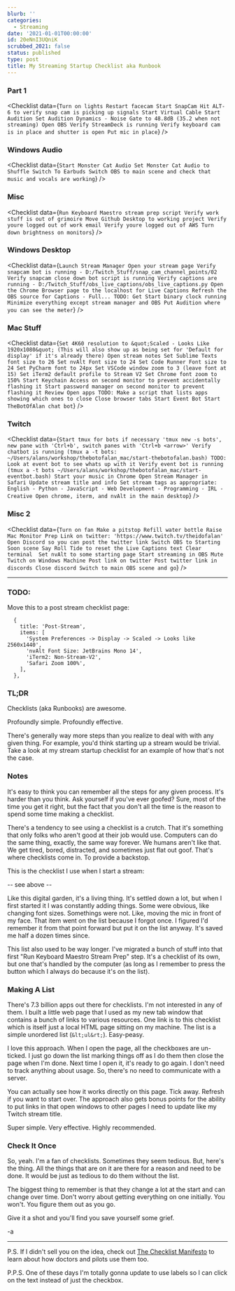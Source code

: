 ```yaml
---
blurb: ''
categories:
  - Streaming
date: '2021-01-01T00:00:00'
id: 20eNnI3UQniK
scrubbed_2021: false
status: published
type: post
title: My Streaming Startup Checklist aka Runbook
---
```


### Part 1

<Checklist data={`
Turn on lights
Restart facecam
Start SnapCam
Hit ALT-6 to verify snap cam is picking up signals
Start Virtual Cable
Start Audition
Set Audition Dynamics - Noise Gate to 48.8dB (35.2 when not streaming)
Open OBS
Verify StreamDeck is running
Verify keyboard cam is in place and shutter is open
Put mic in place
`} />


### Windows Audio

<Checklist data={`
Start Monster Cat Audio
Set Monster Cat Audio to Shuffle
Switch To Earbuds
Switch OBS to main scene and check that music and vocals are working
`} />

### Misc

<Checklist data={`
Run Keyboard Maestro stream prep script
Verify work stuff is out of grimoire
Move Github Desktop to working project
Verify youre logged out of work email
Verify youre logged out of AWS
Turn down brightness on monitors
`} />

### Windows Desktop

<Checklist data={`
Launch Stream Manager
Open your stream page
Verify snapcam bot is running - D:/Twitch_Stuff/snap_cam_channel_points/02
Verify snapcam close down bot script is running
Verify captions are running - D:/Twitch_Stuff/obs_live_captions/obs_live_captions.py
Open the Chrome Browser page to the localhost for Live Captions
Refresh the OBS source for Captions - Full...
TODO: Get Start binary clock running
Minimize everything except stream manager and OBS
Put Audition where you can see the meter
`} />

### Mac Stuff

<Checklist data={`
Set 4K60 resolution to &quot;Scaled - Looks Like 1920x1080&quot; (This will also show up as being set for 'Default for display' if it's already there)
Open stream notes
Set Sublime Texts font size to 26
Set nvAlt Font size to 24
Set Code Runner Font size to 24
Set PyCharm font to 24px
Set VSCode window zoom to 3 (leave font at 15)
Set iTerm2 default profile to Stream V2
Set Chrome font zoom to 150%
Start Keychain Access on second monitor to prevent accidentally flashing it
Start password manager on second monitor to prevent flashing it
Review Open apps
TODO: Make a script that lists apps showing which ones to close
Close browser tabs
Start Event Bot
Start TheBotOfAlan chat bot
`} />

### Twitch

<Checklist data={`
Start tmux for bots if necessary 'tmux new -s bots', new pane with 'Ctrl+b', switch panes with 'Ctrl+b <arrow>'
Verify chatbot is running (tmux a -t bots: ~/Users/alans/workshop/thebotofalan_mac/start-thebotofalan.bash)
TODO: Look at event bot to see whats up with it
Verify event bot is running (tmux a -t bots ~/Users/alans/workshop/thebotofalan_mac/start-eventbot.bash)
Start your music in Chrome
Open Stream Manager in Safari
Update stream title and info
Set stream tags as appropriate: English - Python - JavaScript - Web Development - Programming - IRL - Creative
Open chrome, iterm, and nvAlt in the main desktop
`} />

### Misc 2

<Checklist data={`
Turn on fan
Make a pitstop
Refill water bottle
Raise Mac Monitor
Prep Link on twitter: 'https://www.twitch.tv/theidofalan'
Open Discord so you can post the twitter link
Switch OBS to Starting Soon scene
Say Roll Tide to reset the Live Captions text
Clear terminal 
Set nvAlt to some starting page
Start streaming in OBS
Mute Twitch on Windows Machine
Post link on twitter
Post twitter link in discords
Close discord
Switch to main OBS scene and go
`} />


---


### TODO:

Move this to a post stream checklist page:

```
  {
    title: 'Post-Stream',
    items: [
      'System Preferences -> Display -> Scaled -> Looks like 2560x1440',
      'nvAlt Font Size: JetBrains Mono 14',
      'iTerm2: Non-Stream-V2',
      'Safari Zoom 100%',
    ],
  },
```




### TL;DR

Checklists (aka Runbooks) are awesome.

Profoundly simple. Profoundly effective.

There's generally way more steps than you realize to deal with with any given thing. For example, you'd think starting up a stream would be trivial. Take a look at my stream startup checklist for an example of how that's not the case.

### Notes

It's easy to think you can remember all the steps for any given process. It's harder than you think. Ask yourself if you've ever goofed? Sure, most of the time you get it right, but the fact that you don't all the time is the reason to spend some time making a checklist.

There's a tendency to see using a checklist is a crutch. That it's something that only folks who aren't good at their job would use. Computers can do the same thing, exactly, the same way forever. We humans aren't like that. We get tired, bored, distracted, and sometimes just flat out goof. That's where checklists come in. To provide a backstop.

This is the checklist I use when I start a stream:

-- see above --

Like this digital garden, it's a living thing. It's settled down a lot, but when I first started it I was constantly adding things. Some were obvious, like changing font sizes. Somethings were not. Like, moving the mic in front of my face. That item went on the list because I forgot once. I figured I'd remember it from that point forward but put it on the list anyway. It's saved me half a dozen times since.

This list also used to be way longer. I've migrated a bunch of stuff into that first "Run Keyboard Maestro Stream Prep" step. It's a checklist of its own, but one that's handled by the computer (as long as I remember to press the button which I always do because it's on the list).

### Making A List

There's 7.3 billion apps out there for checklists. I'm not interested in any of them. I built a little web page that I used as my new tab window that contains a bunch of links to various resources. One link is to this checklist which is itself just a local HTML page sitting on my machine. The list is a simple unordered list (`&lt;ul&rt;`). Easy-peasy.

I love this approach. When I open the page, all the checkboxes are un-ticked. I just go down the list marking things off as I do them then close the page when I'm done. Next time I open it, it's ready to go again. I don't need to track anything about usage. So, there's no need to communicate with a server.

You can actually see how it works directly on this page. Tick away. Refresh if you want to start over. The approach also gets bonus points for the ability to put links in that open windows to other pages I need to update like my Twitch stream title.

Super simple. Very effective. Highly recommended.

### Check It Once

So, yeah. I'm a fan of checklists. Sometimes they seem tedious. But, here's the thing. All the things that are on it are there for a reason and need to be done. It would be just as tedious to do them without the list.

The biggest thing to remember is that they change a lot at the start and can change over time. Don't worry about getting everything on one initially. You won't. You figure them out as you go.

Give it a shot and you'll find you save yourself some grief.

-a

---

P.S. If I didn't sell you on the idea, check out [The Checklist Manifesto](https://www.amazon.com/Checklist-Manifesto-How-Things-Right/dp/0312430000/) to learn about how doctors and pilots use them too.

P.P.S. One of these days I'm totally gonna update to use labels so I can click on the text instead of just the checkbox.
